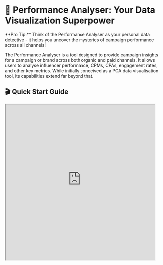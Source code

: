 
# 🎯 Performance Analyser: Your Data Visualization Superpower

<Callout type="info">
  **Pro Tip:** Think of the Performance Analyser as your personal data detective - it helps you uncover the mysteries of campaign performance across all channels!
</Callout>

The Performance Analyser is a tool designed to provide campaign insights for a campaign or brand across both organic and 
paid channels. It allows users to analyse influencer performance, CPMs, CPAs, engagement rates, and other key metrics. While 
initially conceived as a PCA data visualisation tool, its capabilities extend far beyond that.

## 🎬 Quick Start Guide

<Bleed>
    <iframe
    src="https://insidemedia.sharepoint.com/:v:/r/sites/GoatResources/All%20Documents/8.%20Ibex/Training%20recordings/Performance%20Analyser%20Video_Cam.mp4?csf=1&web=1&e=ynKZxa&nav=eyJwbGF5YmFja09wdGlvbnMiOnt9LCJyZWZlcnJhbEluZm8iOnsicmVmZXJyYWxBcHAiOiJTaGFyZVBvaW50RmlsZVZpZXdlciIsInJlZmVycmFsTW9kZSI6Im1pcyIsInJlZmVycmFsVmlldyI6InZpZGVvYWN0aW9ucy1zaGFyZSIsInJlZmVycmFsUGxheWJhY2tTZXNzaW9uSWQiOiI5NmVkNjA2Ni1hMzIwLTQzYTAtOTY0Yy05MjVlY2EzMGM5MjAifX0%3D"
    width="95%"
    height="500"
    title="Performance analyser walkthrough"
/>
</Bleed>

## 🚀 What Can It Do?

The Performance Analyser is your Swiss Army knife for campaign insights. It started life as a humble PCA visualization tool but has evolved into a full-fledged data analysis powerhouse! Here's what it can do:

* 🔍 Filter by brand, campaign, platform, and post type and more
* ⏰ Analyze any time period you need
* 📊 Compare different post types (TikTok vs. Instagram Reels, anyone?)
* 📈 Create custom graphs to visualize any metric combination

## 🎯 Key Features

### 1. Campaign Code Filtering 🎯

**How to use it:**
1. Pick your brand from the dropdown menu
2. Select your campaign
3. Watch the magic happen!

**Example:** Want to see how Mars Snickers' summer campaign performed?
- Select "Mars" → "Snickers Summer Campaign"
- Voilà! All your data is ready to analyze

### 2. Time Frame Wizardry ⏰

**How to use it:**
1. Use the date picker to set your time period
2. The data updates instantly

**Pro Tip:** Use this to spot trends over time - it's like having a crystal ball for your campaign performance!

### 3. Platform & Post Type Filtering 📱

**How to use it:**
1. Choose your platform (Instagram, TikTok, etc.)
2. Select your post type
3. Compare away!

**Example:** Want to know if TikTok posts outperform Instagram Reels?
- Filter for TikTok posts → note the metrics
- Switch to Instagram Reels → compare the numbers
- Make data-driven decisions with confidence!

### 4. Custom Graph Creation 📊

**How to use it:**
1. Click "Create Custom Graph"
2. Pick your metrics
3. Customize your visualization
4. Generate and analyze

**Pro Tip:** This is where the real magic happens! Compare CPA against engagement rate, or any other metric combination that tickles your fancy.

## ⚠️ Important: Data Sensitivity

<Callout type="warning">
  **Heads Up!** The Performance Analyser contains sensitive data about influencer costs and campaign performance. This is for internal eyes only! Always apply the correct margin before sharing any cost data with clients.
</Callout>

## 🖼️ Exporting Charts Like a Pro

Want to make your charts look professional? Here's what you need:

1. **Tools Required:**
   - [Figma](kandji-self-service://library/items/20c3966d-fcbd-4ec3-9a7f-b041b2f453d4) (available on Kandji)
   - [SVG 2 Clipboard](https://chromewebstore.google.com/detail/pacmblooebolmbakblffejfmhmnojece?utm_source=item-share-cb) Chrome extension

2. **How to Export:**
   - Right-click your chart
   - Select 'Copy SVG (element)'
   - Paste into Figma
   - Edit and polish to perfection

**Video tutorial coming soon!**

## ❓ FAQ & Troubleshooting

<Callout type="info">
  **Q:** Why isn't my data updating?  
  **A:** Check if you've selected a brand and campaign with available data in your chosen time frame.
</Callout>

<Callout type="info">
  **Q:** Can new metrics be added if they are not visable?  
  **A:** Absolutely! Just reach out to the development team - if the data exists, we can add it.
</Callout>

## 🔮 Future Developments

We're always improving! Here's what's coming:
- Client portal for secure data access
- More customization options
- Enhanced visualization tools

<Callout>
**Remember:** The Performance Analyser is your internal data powerhouse, while the benchmark analysis gives you industry-wide context. Use them together for maximum impact!
</Callout>